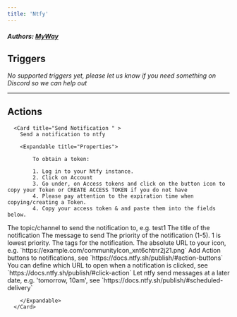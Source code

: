 ```yaml
---
title: 'Ntfy'
---
```


##### Authors: [MyWay](https://github.com/MyWay)


## Triggers

*No supported triggers yet, please let us know if you need something on Discord so we can help out* 


---

## Actions


      <Card title="Send Notification " >
        Send a notification to ntfy

        <Expandable title="Properties">
          
<ResponseField name="Authentication" required type="Custom_auth">

            To obtain a token:
            
            1. Log in to your Ntfy instance.
            2. Click on Account
            3. Go under, on Access tokens and click on the button icon to copy your Token or CREATE ACCESS TOKEN if you do not have
            4. Please pay attention to the expiration time when copying/creating a Token.
            4. Copy your access token & and paste them into the fields below.
            
</ResponseField>
            
<ResponseField name="Topic" required type="Short_text">
The topic/channel to send the notification to, e.g. test1
</ResponseField>
            
<ResponseField name="Title"  type="Short_text">
The title of the notification
</ResponseField>
            
<ResponseField name="Message" required type="Long_text">
The message to send
</ResponseField>
            
<ResponseField name="Priority"  type="Short_text">
The priority of the notification (1-5). 1 is lowest priority.
</ResponseField>
            
<ResponseField name="Tags"  type="Array">
The tags for the notification.
</ResponseField>
            
<ResponseField name="Icon"  type="Short_text">
The absolute URL to your icon, e.g. `https://example.com/communityIcon_xnt6chtnr2j21.png`
</ResponseField>
            
<ResponseField name="Actions"  type="Long_text">
Add Action buttons to notifications, see `https://docs.ntfy.sh/publish/#action-buttons`
</ResponseField>
            
<ResponseField name="Click"  type="Short_text">
You can define which URL to open when a notification is clicked, see `https://docs.ntfy.sh/publish/#click-action`
</ResponseField>
            
<ResponseField name="Delay"  type="Short_text">
Let ntfy send messages at a later date, e.g. 'tomorrow, 10am', see `https://docs.ntfy.sh/publish/#scheduled-delivery`
</ResponseField>
              
        </Expandable>
      </Card>
  
